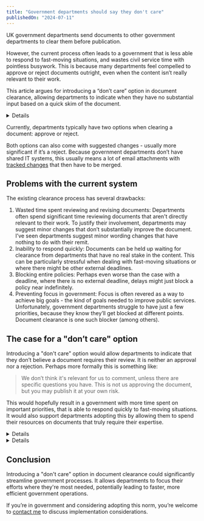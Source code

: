 ```yaml
---
title: "Government departments should say they don't care"
publishedOn: "2024-07-11"
---
```



UK government departments send documents to other government departments to clear them before publication.

However, the current process often leads to a government that is less able to respond to fast-moving situations, and wastes civil service time with pointless busywork. This is because many departments feel compelled to approve or reject documents outright, even when the content isn’t really relevant to their work.

This article argues for introducing a “don’t care” option in document clearance, allowing departments to indicate when they have no substantial input based on a quick skim of the document.

<Details title="What is document clearance?">

Document clearance is the process by which UK government departments review and approve official documents before publication or circulation. It's meant to ensure accuracy, consistency, and appropriate messaging across government.

For example, consider a policy paper on "Improving Digital Skills in the Workforce". This policy would likely span multiple departments, including:

1. Department for Education (DfE)
2. Department for Work and Pensions (DWP)
3. Department for Business and Trade (DBT)
4. Department for Science, Innovation and Technology (DSIT)

The lead department (let's say DfE) would draft the initial policy paper. They would then send it to the other departments for clearance. Each department would review the document to ensure:

* Their area of responsibility is accurately represented
* The policy aligns with their existing initiatives
* There are no unintended consequences for their sector
* The language used is consistent with their department's messaging

DWP might focus on how the policy affects job seekers and employment programs. DBT could review sections related to business needs and economic impact. DSIT would likely scrutinise the technical aspects and innovation implications.

This process can involve multiple rounds of revisions as departments negotiate language and policy details. Only when all relevant departments have given their approval can the document be finalised and published.

</Details>

Currently, departments typically have two options when clearing a document: approve or reject.

Both options can also come with suggested changes - usually more significant if it’s a reject. Because government departments don’t have shared IT systems, this usually means a lot of email attachments with [tracked changes](https://support.microsoft.com/en-gb/office/track-changes-in-word-197ba630-0f5f-4a8e-9a77-3712475e806a) that then have to be merged.

## Problems with the current system

The existing clearance process has several drawbacks:
1. Wasted time spent reviewing and revising documents: Departments often spend significant time reviewing documents that aren't directly relevant to their work. To justify their involvement, departments may suggest minor changes that don’t substantially improve the document. I’ve seen departments suggest minor wording changes that have nothing to do with their remit.
2. Inability to respond quickly: Documents can be held up waiting for clearance from departments that have no real stake in the content. This can be particularly stressful when dealing with fast-moving situations or where there might be other external deadlines.
3. Blocking entire policies: Perhaps even worse than the case with a deadline, where there is no external deadline, delays might just block a policy near indefinitely.
4. Preventing focus in government: Focus is often revered as a way to achieve big goals - the kind of goals needed to improve public services. Unfortunately, government departments struggle to have just a few priorities, because they know they’ll get blocked at different points. Document clearance is one such blocker (among others).

## The case for a "don’t care" option

Introducing a "don't care" option would allow departments to indicate that they don’t believe a document requires their review. It is neither an approval nor a rejection. Perhaps more formally this is something like:

> We don’t think it's relevant for us to comment, unless there are specific questions you have. This is not us approving the document, but you may publish it at your own risk.

This would hopefully result in a government with more time spent on important priorities, that is able to respond quickly to fast-moving situations. It would also support departments adopting this by allowing them to spend their resources on documents that truly require their expertise.

<Details title="What if something gets missed?">

Some might worry that important issues could be overlooked if departments use the “don’t care” option too liberally.

It is possible that something could be missed. This system will certainly not miss all mistakes.

But many mistakes are missed under the current system, precisely because of its mess and complexity. It seems plausible that a system where people are able to spend more time reviewing the more important documents would result in fewer mistakes.

And in any case, if there was something serious the onus would be on the department requesting clearance to clearly articulate what the relevant parts were to read and why: reducing the burden on departments trying to figure out what exactly they need to be reviewing.

Finally as a backstop, if overly liberal use of the “don’t care” option does become a problem this could be reigned in through clearer guidelines. But I think we can cross this bridge when we come to it.

</Details>

<Details title="What if this is used to avoid responsibility?">

The “don't care” option should be seen as a tool for efficiency, not a way to avoid accountability.

Where another requesting government department insists, it would be expected that the reviewing government department would be expected to review it fully, within a reasonable time. But hopefully this should be rare, and be faster given the reduced overall clearance burden.

</Details>

## Conclusion

Introducing a "don't care" option in document clearance could significantly streamline government processes. It allows departments to focus their efforts where they're most needed, potentially leading to faster, more efficient government operations.

If you’re in government and considering adopting this norm, you’re welcome to [contact me](/) to discuss implementation considerations.
